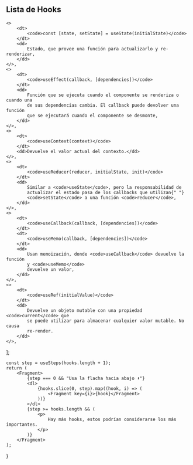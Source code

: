
## Lista de Hooks

	<>
		<dt>
			<code>const [state, setState] = useState(initialState)</code>
		</dt>
		<dd>
			Estado, que provee una función para actualizarlo y re-renderizar,
		</dd>
	</>,
	<>
		<dt>
			<code>useEffect(callback, [dependencies])</code>
		</dt>
		<dd>
			Función que se ejecuta cuando el componente se renderiza o cuando una
			de sus dependencias cambia. El callback puede devolver una función
			que se ejecutará cuando el componente se desmonte,
		</dd>
	</>,
	<>
		<dt>
			<code>useContext(context)</code>
		</dt>
		<dd>Devuelve el valor actual del contexto.</dd>
	</>,
	<>
		<dt>
			<code>useReducer(reducer, initialState, init)</code>
		</dt>
		<dd>
			Similar a <code>useState</code>, pero la responsabilidad de
			actualizar el estado pasa de los callbacks que utilizan{" "}
			<code>setState</code> a una función <code>reducer</code>,
		</dd>
	</>,
	<>
		<dt>
			<code>useCallback(callback, [dependencies])</code>
		</dt>
		<dt>
			<code>useMemo(callback, [dependencies])</code>
		</dt>
		<dd>
			Usan memoización, donde <code>useCallback</code> devuelve la función
			y <code>useMemo</code>
			devuelve un valor,
		</dd>
	</>,
	<>
		<dt>
			<code>useRef(initialValue)</code>
		</dt>
		<dd>
			Devuelve un objeto mutable con una propiedad <code>current</code> que
			se puede utilizar para almacenar cualquier valor mutable. No causa
			re-render.
		</dd>
	</>,
];

	const step = useSteps(hooks.length + 1);
	return (
		<Fragment>
			{step === 0 && "Usa la flacha hacia abajo ⬇️"}
			<dl>
				{hooks.slice(0, step).map((hook, i) => (
					<Fragment key={i}>{hook}</Fragment>
				))}
			</dl>
			{step >= hooks.length && (
				<p>
					Hay más hooks, estos podrían considerarse los más importantes.
				</p>
			)}
		</Fragment>
	);
}

<HooksList />
